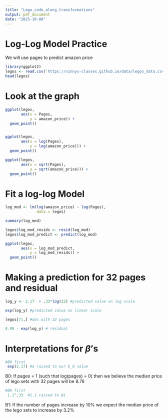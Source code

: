 ```yaml
---
title: "Lego_code_along_transformations"
output: pdf_document
date: "2025-10-08"
---
```


# Log-Log Model Practice

We will use pages to predict amazon price

```r
library(ggplot2)
legos <- read.csv('https://vinnys-classes.github.io/data/legos_data.csv')
head(legos)
```

# Look at the graph

```r
ggplot(legos, 
       aes(x = Pages,
           y = amazon_price)) +
  geom_point()


ggplot(legos, 
       aes(x = log(Pages),
           y = log(amazon_price))) +
  geom_point()

ggplot(legos, 
       aes(x = sqrt(Pages),
           y = sqrt(amazon_price))) +
  geom_point()
```



# Fit a log-log Model

```r
log_mod <- lm(log(amazon_price) ~ log(Pages),
              data = legos)

summary(log_mod)

legos$log_mod_resids <- resid(log_mod)
legos$log_mod_predict <- predict(log_mod)

ggplot(legos,
       aes(x = log_mod_predict,
           y = log_mod_resids)) +
  geom_point()

```

# Making a prediction for 32 pages and residual
```r
log_y <- 2.17  + .33*log(32) #predicted value on log scale

exp(log_y) #predicted value on linear scale

legos[71,] #obs with 32 pages

8.99 - exp(log_y) # residual

```




# Interpretations for $\beta$'s 

```r
#B0 first
 exp(2.17) #e raised to our b_0 value
```

B0: If pages = 1 (such that log(pages) = 0) then we believe the median price of lego sets with 32 pages will be 8.76


```r
#B0 first
 1.1^.33  #1.1 raised to B1
```

B1: If the number of pages increase by 10\% we expect the median price of the lego sets to increase by 3.2\%